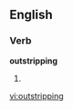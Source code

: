 ==English==

===Verb===
'''outstripping'''

# {{present participle of|[[outstrip]]}}

[[vi:outstripping]]